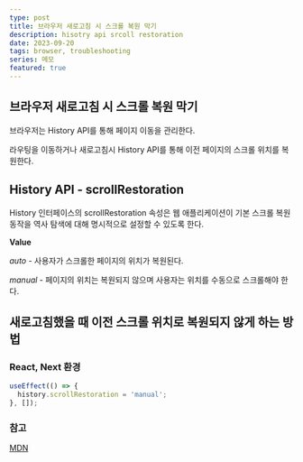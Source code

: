 ```yaml
---
type: post
title: 브라우저 새로고침 시 스크롤 복원 막기
description: hisotry api srcoll restoration
date: 2023-09-20
tags: browser, troubleshooting
series: 메모
featured: true
---
```


## 브라우저 새로고침 시 스크롤 복원 막기

브라우저는 History API를 통해 페이지 이동을 관리한다.

라우팅을 이동하거나 새로고침시 History API를 통해 이전 페이지의 스크롤 위치를 복원한다.

## History API - scrollRestoration

History 인터페이스의 scrollRestoration 속성은 웹 애플리케이션이 기본 스크롤 복원 동작을 역사 탐색에 대해 명시적으로 설정할 수 있도록 한다.

**Value**

_auto_ - 사용자가 스크롤한 페이지의 위치가 복원된다.

_manual_ - 페이지의 위치는 복원되지 않으며 사용자는 위치를 수동으로 스크롤해야 한다.

## 새로고침했을 때 이전 스크롤 위치로 복원되지 않게 하는 방법

### React, Next 환경

```jsx
useEffect(() => {
  history.scrollRestoration = 'manual';
}, []);
```

### 참고

[MDN](https://developer.mozilla.org/en-US/docs/Web/API/History/scrollRestoration)
